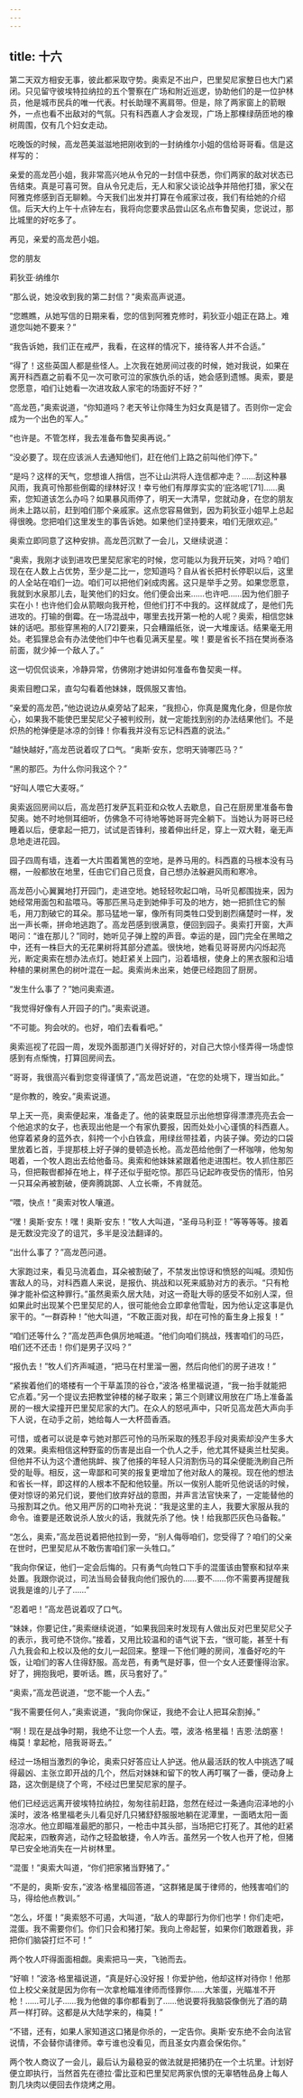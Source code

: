 ```yaml
---
---
---
```

title: 十六
---




第二天双方相安无事，彼此都采取守势。奥索足不出户，巴里契尼家整日也大门紧闭。只见留守彼埃特拉纳拉的五个警察在广场和附近巡逻，协助他们的是一位护林员，他是城市民兵的唯一代表。村长助理不离肩带。但是，除了两家窗上的箭眼外，一点也看不出敌对的气氛。只有科西嘉人才会发现，广场上那棵绿荫匝地的橡树周围，仅有几个妇女走动。

吃晚饭的时候，高龙芭美滋滋地把刚收到的一封纳维尔小姐的信给哥哥看。信是这样写的：





亲爱的高龙芭小姐，我非常高兴地从令兄的一封信中获悉，你们两家的敌对状态已告结束。真是可喜可贺。自从令兄走后，无人和家父谈论战争并陪他打猎，家父在阿雅克修感到百无聊赖。今天我们出发并打算在令戚家过夜，我们有给她的介绍信。后天大约上午十点钟左右，我将向您要求品尝山区名点布鲁契奥，您说过，那比城里的好吃多了。

再见，亲爱的高龙芭小姐。

您的朋友

莉狄亚·纳维尔





“那么说，她没收到我的第二封信？”奥索高声说道。

“您瞧瞧，从她写信的日期来看，您的信到阿雅克修时，莉狄亚小姐正在路上。难道您叫她不要来？”

“我告诉她，我们正在戒严，我看，在这样的情况下，接待客人并不合适。”

“得了！这些英国人都是些怪人。上次我在她房间过夜的时候，她对我说，如果在离开科西嘉之前看不见一次可歌可泣的家族仇杀的话，她会感到遗憾。奥索，要是您愿意，咱们让她看一次进攻敌人家宅的场面好不好？”

“高龙芭，”奥索说道，“你知道吗？老天爷让你降生为妇女真是错了。否则你一定会成为一个出色的军人。”

“也许是。不管怎样，我去准备布鲁契奥再说。”

“没必要了。现在应该派人去通知他们，赶在他们上路之前叫他们停下。”

“是吗？这样的天气，您想谁人捎信，岂不让山洪将人连信都冲走？……刮这种暴风雨，我真可怜那些倒霉的绿林好汉！幸亏他们有厚厚实实的‘庇洛呢’[71]……奥索，您知道该怎么办吗？如果暴风雨停了，明天一大清早，您就动身，在您的朋友尚未上路以前，赶到咱们那个亲戚家。这点您容易做到，因为莉狄亚小姐早上总起得很晚。您把咱们这里发生的事告诉她。如果他们坚持要来，咱们无限欢迎。”

奥索立即同意了这种安排。高龙芭沉默了一会儿，又继续说道：

“奥索，我刚才谈到进攻巴里契尼家宅的时候，您可能以为我开玩笑，对吗？咱们现在在人数上占优势，至少是二比一，您知道吗？自从省长把村长停职以后，这里的人全站在咱们一边。咱们可以把他们剁成肉酱。这只是举手之劳。如果您愿意，我就到水泉那儿去，耻笑他们的妇女。他们便会出来……也许吧……因为他们胆子实在小！也许他们会从箭眼向我开枪，但他们打不中我的。这样就成了，是他们先进攻的。打输的倒霉。在一场混战中，哪里去找开第一枪的人呢？奥索，相信您妹妹的话吧。那些穿黑袍的人[72]要来，只会糟蹋纸张，说一大堆废话。结果毫无用处。老狐狸总会有办法使他们中午也看见满天星星。唉！要是省长不挡在樊尚泰洛前面，就少掉一个敌人了。”

这一切侃侃谈来，冷静异常，仿佛刚才她讲如何准备布鲁契奥一样。

奥索目瞪口呆，直勾勾看着他妹妹，既佩服又害怕。

“亲爱的高龙芭，”他边说边从桌旁站了起来，“我担心，你真是魔鬼化身，但是你放心，如果我不能使巴里契尼父子被判绞刑，就一定能找到别的办法结果他们。不是炽热的枪弹便是冰凉的剑锋！你看我并没有忘记科西嘉的说法。”

“越快越好，”高龙芭说着叹了口气。“奥斯·安东，您明天骑哪匹马？”

“黑的那匹。为什么你问我这个？”

“好叫人喂它大麦呀。”

奥索返回房间以后，高龙芭打发萨瓦莉亚和众牧人去歇息，自己在厨房里准备布鲁契奥。她不时地侧耳细听，仿佛急不可待地等她哥哥完全躺下。当她认为哥哥已经睡着以后，便拿起一把刀，试试是否锋利，接着伸出纤足，穿上一双大鞋，毫无声息地走进花园。

园子四周有墙，连着一大片围着篱笆的空地，是养马用的。科西嘉的马根本没有马棚，一般都放在地里，任由它们自己觅食，自己想办法躲避风雨和寒冷。

高龙芭小心翼翼地打开园门，走进空地。她轻轻吹起口哨，马听见都围拢来，因为她经常用面包和盐喂马。等那匹黑马走到她伸手可及的地方，她一把抓住它的鬃毛，用刀割破它的耳朵。那马猛地一窜，像所有同类牲口受到剧烈痛楚时一样，发出一声长嘶，拼命地逃跑了。高龙芭感到很满意，便回到园子。奥索打开窗，大声喝问：“谁在那儿？”同时，她听见子弹上膛的声音。幸运的是，园门完全在黑暗之中，还有一株巨大的无花果树将其部分遮盖。很快地，她看见哥哥房内闪烁起亮光，断定奥索在想办法点灯。她赶紧关上园门，沿着墙根，使身上的黑衣服和沿墙种植的果树黑色的树叶混在一起。奥索尚未出来，她便已经跑回了厨房。

“发生什么事了？”她问奥索道。

“我觉得好像有人开园子的门。”奥索说道。

“不可能。狗会吠的。也好，咱们去看看吧。”

奥索巡视了花园一周，发现外面那道门关得好好的，对自己大惊小怪弄得一场虚惊感到有点惭愧，打算回房间去。

“哥哥，我很高兴看到您变得谨慎了，”高龙芭说道，“在您的处境下，理当如此。”

“是你教的，晚安。”奥索说道。

早上天一亮，奥索便起来，准备走了。他的装束既显示出他想穿得漂漂亮亮去会一个他追求的女子，也表现出他是一个有家仇要报，因而处处小心谨慎的科西嘉人。他穿着紧身的蓝外衣，斜挎一个小白铁盒，用绿丝带挂着，内装子弹。旁边的口袋里放着匕首，手提那枝上好子弹的曼顿造长枪。高龙芭给他倒了一杯咖啡，他匆匆喝着，一个牧人跑出去给他备马。奥索和他妹妹紧跟着他走进围栏。牧人抓住那匹马，但把鞍辔都掉在地上，样子还似乎挺吃惊。那匹马记起昨夜受伤的情形，怕另一只耳朵再被割破，便奔腾跳踯、人立长嘶，不肯就范。

“喂，快点！”奥索对牧人嚷道。

“嘿！奥斯·安东！嘿！奥斯·安东！”牧人大叫道，“圣母马利亚！”等等等等。接着是无数没完没了的诅咒，多半是没法翻译的。

“出什么事了？”高龙芭问道。

大家跑过来，看见马流着血，耳朵被割破了，不禁发出惊讶和愤怒的叫喊。须知伤害敌人的马，对科西嘉人来说，是报仇、挑战和以死来威胁对方的表示。“只有枪弹才能补偿这种罪行。”虽然奥索久居大陆，对这一奇耻大辱的感受不如别人深，但如果此时出现某个巴里契尼的人，很可能他会立即拿他雪耻，因为他认定这事是仇家干的。“一群孬种！”他大叫道，“不敢正面对我，却在可怜的畜生身上报复！”

“咱们还等什么？”高龙芭声色俱厉地喊道。“他们向咱们挑战，残害咱们的马匹，咱们还不还击！你们是男子汉吗？”

“报仇去！”牧人们齐声喊道，“把马在村里溜一圈，然后向他们的房子进攻！”

“紧挨着他们的塔楼有一个干草盖顶的谷仓，”波洛·格里福说道，“我一抬手就能把它点着。”另一个提议去把教堂钟楼的梯子取来；第三个则建议用放在广场上准备盖房的一根大梁撞开巴里契尼家的大门。在众人的怒吼声中，只听见高龙芭大声向手下人说，在动手之前，她给每人一大杯茴香酒。

可惜，或者可以说是幸亏她对那匹可怜的马所采取的残忍手段对奥索却没产生多大的效果。奥索相信这种野蛮的伤害是出自一个仇人之手，他尤其怀疑奥兰杜契奥。但他并不认为这个遭他挑衅、挨了他揍的年轻人只消割伤马的耳朵便能洗刷自己所受的耻辱。相反，这一卑鄙和可笑的报复更增加了他对敌人的蔑视。现在他的想法和省长一样，即这样的人根本不配和他较量。所以一俟别人能听见他说话的时候，便对惊讶的弟兄们说，要他们放弃好战的意图，并声言法官快来了，一定能替他的马报割耳之仇。他又用严厉的口吻补充说：“我是这里的主人，我要大家服从我的命令。谁要是还敢说杀人放火的话，我就先杀了他。快！给我那匹灰色马备鞍。”

“怎么，奥索，”高龙芭说着把他拉到一旁，“别人侮辱咱们，您受得了？咱们的父亲在世时，巴里契尼从不敢伤害咱们家一头牲口。”

“我向你保证，他们一定会后悔的。只有勇气向牲口下手的混蛋该由警察和狱卒来处置。我跟你说过，司法当局会替我向他们报仇的……要不……你不需要再提醒我说我是谁的儿子了……”

“忍着吧！”高龙芭说着叹了口气。

“妹妹，你要记住，”奥索继续说道，“如果我回来时发现有人做出反对巴里契尼父子的表示，我可绝不饶你。”接着，又用比较温和的语气说下去，“很可能，甚至十有八九我会和上校以及他的女儿一起回来。整理一下他们睡的房间，准备好吃的午饭，让咱们的客人住得舒服。高龙芭，有勇气是好事，但一个女人还要懂得治家。好了，拥抱我吧，要听话。瞧，灰马套好了。”

“奥索，”高龙芭说道，“您不能一个人去。”

“我不需要任何人，”奥索说道，“我向你保证，我绝不会让人把耳朵割掉。”

“啊！现在是战争时期，我绝不让您一个人去。喂，波洛·格里福！吉恩·法朗塞！梅莫！拿起枪，陪我哥哥去。”

经过一场相当激烈的争论，奥索只好答应让人护送。他从最活跃的牧人中挑选了喊得最凶、主张立即开战的几个，然后对妹妹和留下的牧人再叮嘱了一番，便动身上路，这次倒是绕了个弯，不经过巴里契尼家的屋子。

他们已经远远离开彼埃特拉纳拉，匆匆往前赶路，忽然在经过一条通向沼泽地的小溪时，波洛·格里福老头儿看见好几只猪舒舒服服地躺在泥潭里，一面晒太阳一面泡凉水。他立即瞄准最肥的那只，一枪击中其头部，当场把它打死了。其他的赶紧爬起来，四散奔逃，动作之轻盈敏捷，令人咋舌。虽然另一个牧人也开了枪，但猪早已安全地消失在一片树林里。

“混蛋！”奥索大叫道，“你们把家猪当野猪了。”

“不是的，奥斯·安东，”波洛·格里福回答道，“这群猪是属于律师的，他残害咱们的马，得给他点教训。”

“怎么，坏蛋！”奥索怒不可遏，大叫道，“敌人的卑鄙行为你们也学！你们走吧，混蛋。我不需要你们。你们只会和猪打架。我向上帝起誓，如果你们敢跟着我，非把你们脑袋打烂不可！”

两个牧人吓得面面相觑。奥索把马一夹，飞驰而去。

“好嘛！”波洛·格里福说道，“真是好心没好报！你爱护他，他却这样对待你！他那位上校父亲就是因为你有一次拿枪瞄准律师而怪罪你……大笨蛋，光瞄准不开枪！……可儿子……我为他做的事你都看到了……他说要将我脑袋像倒光了酒的葫芦一样打碎。这都是从大陆学来的，梅莫！”

“不错，还有，如果人家知道这口猪是你杀的，一定告你。奥斯·安东绝不会向法官说情，不会替你请律师。幸亏谁也没看见，而且圣女内嘉会保佑你。”

两个牧人商议了一会儿，最后认为最稳妥的做法就是把猪扔在一个土坑里。计划好便立即执行，当然首先在德拉·雷比亚和巴里契尼两家仇恨的无辜牺牲品身上每人割几块肉以便回去作烧烤之用。